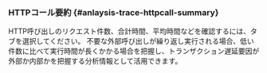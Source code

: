 ### HTTPコール要約 {#anlaysis-trace-httpcall-summary}

<ImgLang img="analysis-tx-http-call.png" desc="HTTPコール要約" />

HTTP呼び出しのリクエスト件数、合計時間、平均時間などを確認するには、<Cmdname sid="TTL06131" className="uitext" />タブを選択してください。 不要な外部呼び出しが繰り返し実行される場合、低い件数に比べて実行時間が長くかかる場合を把握し、トランザクション遅延要因が外部か内部かを把握する分析情報として活用できます。

